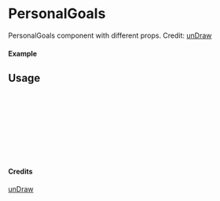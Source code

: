 
<Meta of={PersonalGoals} title="unDraw/PersonalGoals" />

# PersonalGoals

PersonalGoals component with different props.
Credit: [unDraw](https://undraw.co/illustrations)

#### Example

<Canvas of={PersonalGoals.Primary} />

## Usage

```ts
import { PersonalGoals } from "yadl-ui";

const Example = () => {
  return (
      <PersonalGoals />
  );
};

export default Example;
```

#### Credits
[unDraw](https://undraw.co/illustrations)

